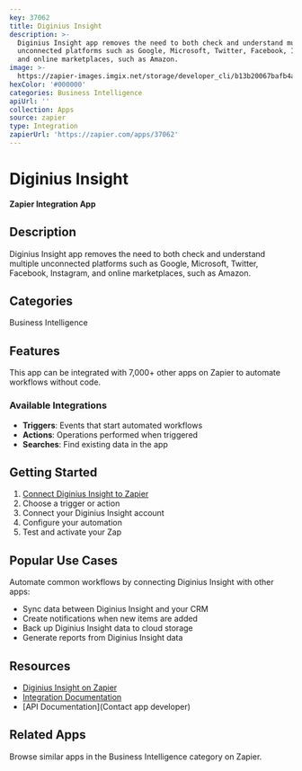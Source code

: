 ```yaml
---
key: 37062
title: Diginius Insight
description: >-
  Diginius Insight app removes the need to both check and understand multiple
  unconnected platforms such as Google, Microsoft, Twitter, Facebook, Instagram,
  and online marketplaces, such as Amazon.
image: >-
  https://zapier-images.imgix.net/storage/developer_cli/b13b20067bafb4a7541821abb0ebb66f.png?auto=format%2Ccompress&ixlib=python-3.0.0&q=50
hexColor: '#000000'
categories: Business Intelligence
apiUrl: ''
collection: Apps
source: zapier
type: Integration
zapierUrl: 'https://zapier.com/apps/37062'
---
```

# Diginius Insight

**Zapier Integration App**

## Description

Diginius Insight app removes the need to both check and understand multiple unconnected platforms such as Google, Microsoft, Twitter, Facebook, Instagram, and online marketplaces, such as Amazon.

## Categories

Business Intelligence

## Features

This app can be integrated with 7,000+ other apps on Zapier to automate workflows without code.

### Available Integrations

- **Triggers**: Events that start automated workflows
- **Actions**: Operations performed when triggered
- **Searches**: Find existing data in the app

## Getting Started

1. [Connect Diginius Insight to Zapier](https://zapier.com/apps/37062)
2. Choose a trigger or action
3. Connect your Diginius Insight account
4. Configure your automation
5. Test and activate your Zap

## Popular Use Cases

Automate common workflows by connecting Diginius Insight with other apps:

- Sync data between Diginius Insight and your CRM
- Create notifications when new items are added
- Back up Diginius Insight data to cloud storage
- Generate reports from Diginius Insight data

## Resources

- [Diginius Insight on Zapier](https://zapier.com/apps/37062)
- [Integration Documentation](https://zapier.com/apps/37062/integrations)
- [API Documentation](Contact app developer)

## Related Apps

Browse similar apps in the Business Intelligence category on Zapier.
